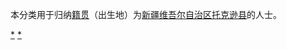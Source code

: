 {{Catnav|頁面分類|各種主題的頁面分類|依中国各省来作的分类|各地中国人|新疆人|吐鲁番人}}
{{Catnav|頁面分類|人物|各國人物|中国人|各地中国人|新疆人|吐鲁番人}}

本分类用于归纳[[籍贯|籍贯]]（出生地）为[[新疆维吾尔自治区|新疆维吾尔自治区]][[托克逊县|托克逊县]]的人士。

[[Category:吐鲁番人|*]]
[[Category:托克逊县|*]]